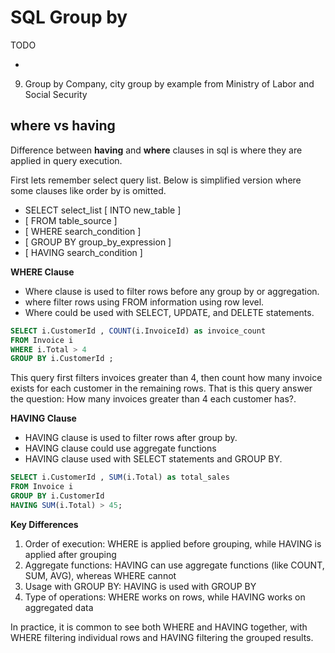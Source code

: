 # SQL Group by

TODO

- 


9. Group by
Company, city group by example from Ministry of Labor and Social Security

## where vs having

Difference between **having** and **where** clauses in sql is where they are applied in query execution.

First lets remember select query list.
Below is simplified version where some clauses like order by is omitted.

- SELECT select_list [ INTO new_table ]
- [ FROM table_source ] 
- [ WHERE search_condition ]
- [ GROUP BY group_by_expression ]
- [ HAVING search_condition ]

**WHERE Clause**

- Where clause is used to filter rows before any group by or aggregation.
- where filter rows using FROM information using row level.
- Where could be used with SELECT, UPDATE, and DELETE statements.

```sql
SELECT i.CustomerId , COUNT(i.InvoiceId) as invoice_count
FROM Invoice i
WHERE i.Total > 4
GROUP BY i.CustomerId ;
```

This query first filters invoices greater than 4, then count how many invoice exists for each customer in the remaining rows.
That is this query answer the question: How many invoices greater than 4 each customer has?.



**HAVING Clause**

- HAVING clause is used to filter rows after group by.
- HAVING clause could use aggregate functions
- HAVING clause used with SELECT statements and GROUP BY.

```sql
SELECT i.CustomerId , SUM(i.Total) as total_sales
FROM Invoice i
GROUP BY i.CustomerId 
HAVING SUM(i.Total) > 45;
```

**Key Differences**

1. Order of execution: WHERE is applied before grouping, while HAVING is applied after grouping
2. Aggregate functions: HAVING can use aggregate functions (like COUNT, SUM, AVG), whereas WHERE cannot
3. Usage with GROUP BY: HAVING is  used with GROUP BY
4. Type of operations: WHERE works on rows, while HAVING works on aggregated data


In practice, it is common to see both WHERE and HAVING together, with WHERE filtering individual rows and HAVING filtering the grouped results.


